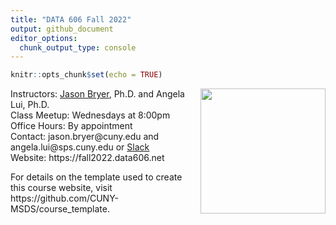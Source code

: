 ```yaml
---
title: "DATA 606 Fall 2022"
output: github_document
editor_options: 
  chunk_output_type: console
---
```


```r
knitr::opts_chunk$set(echo = TRUE)
```

<a href='https://fall2022.data606.net'><img src='website/static/images/course_logo.png' align="right" height="200" /></a>

Instructors: [Jason Bryer](https://bryer.org), Ph.D. and Angela Lui, Ph.D.  
Class Meetup: Wednesdays at 8:00pm  
Office Hours: By appointment  
Contact: jason.bryer@cuny.edu and angela.lui@sps.cuny.edu or [Slack](https://DATA606Spring2023.slack.com/)  
Website: https://fall2022.data606.net  

For details on the template used to create this course website, visit https://github.com/CUNY-MSDS/course_template.

